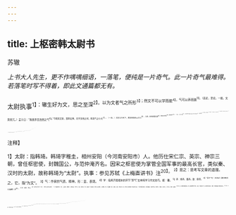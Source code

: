 ```yaml
---
---
---
```

title: 上枢密韩太尉书
---



苏辙

*上书大人先生，更不作喁喁细语，一落笔，便纯是一片奇气。此一片奇气最难得。若落笔时写不得着，即此文通篇都无有。*

太尉执事<sup>1】：辙生好为文，思之至深<sup>2】。以为文者气之所形<sup>3】；然文不可以学而能<sup>4】，气可以养而致<sup>5】。（高论，至论。一振。文势突兀。）孟子曰：“我善养吾浩然之气<sup>6】。”今观其文章，宽厚宏博，充乎天地之间，称其气之小大<sup>7】。（一证。）太史公行天下，周览四海名山大川<sup>8】，与燕、赵间豪俊交游<sup>9】，故其文疏荡<sup>10】，颇有奇气<sup>11】。（二证。）此二子者<sup>17】，岂尝执笔学为如此之文哉？其气充乎其中<sup>13】，面溢乎其貌<sup>13】，动乎其言，而见乎其文<sup>15】，而不自知也。（一落。文势突兀。）
辙生十有九年矣<sup>16】。（看其意思甚疏宕。）其居家所与游者，不过其邻里乡党之人<sup>17】，（一。）所见不过数百里之间，无高山大野，可登览以自广<sup>18】；（二。）百氏之书<sup>19】，虽无所不读，然皆古人之陈迹，不足以激发其志气。（三。）恐遂汩没<sup>20】，故决然舍去<sup>4】，求天下奇闻壮观，以知天地之广大。（空提，以起下四段。）过秦、汉之故都<sup>2】，恣观终南、嵩、华之高<sup>2】，（妙。）北顾黄河之奔流<sup>20】，慨然想见古之豪杰。（妙。）至京师<sup>5】，仰观天子宫阙之壮<sup>4】，与仓廪、府库、城池、苑囿之富且大地<sup>2】，而后知天下之巨丽<sup>18】。（妙）见翰林欧阳公，听其议论之宏辩，观其容貌之秀伟，与其门人贤士大夫游<sup>3】，而后知天下之文章聚乎此也<sup>3】。（妙。本学习凿齿，而疏宕过其十倍。看他上书韩太尉，却先引一欧阳公，妙，妙。）
太尉以才略冠天下，天下之所恃以无忧，四夷之所惮以不敢发，人则周公、召公，出则方叔、召虎<sup>3】，而辙也未之见焉<sup>6】，（至此，更
不得不入太尉，然笔势疏宕，绝非寻常径路。）且夫人之学也，不志其大<sup>3】，虽多而何为？辙之来也，于山见终南、嵩、华之高，于水见黄河之大且深，于人见欧阳公，而犹以为未见太尉也，故愿得观贤人之光耀<sup>17】，闻一言以自壮<sup>8】，然后可以尽天下之大观而无憾者矣<sup>3】。（写求见。又重叙上文一遍，总是笔势疏宕之极。）
辙年少，未能通习吏事<sup>10】。向之来4，非有取于斗升之禄<sup>17】，偶然得之，非其所乐。（又自明志气，只是笔势疏宕。）然幸得赐归待选，使得优游数年之间<sup>4】，将归益治其文，且学为政<sup>15】。太尉苟以为可教而辱教之<sup>4】，又幸矣。

<sup>注释】

<sup>1】太尉：指韩琦。韩琦字稚圭，相州安阳（今河南安阳市）人。他历仕宋仁宗、英宗、神宗三朝，曾任枢密使，封魏国公，与范仲淹齐名。因宋之枢密使为掌管全国军事的最高长官，类似秦、汉时的太尉，故称韩琦为“太尉”。执事：参见苏轼《上梅直讲书》注<sup>20】。
<sup>2】思之：思考写文章的道理。之，它，指“为文”。
<sup>3】气：作家的气质、精神。形：显、表现。
<sup>4】学：指离开最根本的环节“养气”去单纯学习作文技巧。能：蕃。
<sup>5】养：修养、蓄养。致：获得。
<sup>6】“孟子”句：见苏轼《潮州韩文公庙碑》注<sup>8】。
<sup>7】称：相称、符合。
<sup>8】“太史公行天下”二句：《史记·太史公自序》：“二十面南游江、淮，上会稽，探禹穴，窥九嶷，浮于沅、湘，北涉汶、泗，讲业齐、鲁之都，观孔子之遗风，乡射邹、峄，厄困鄱、薛、彭城，过梁、楚以归。”又《史记·五帝本纪》载太史公曰：“余尝西至空峒，北至涿鹿，东渐于海，南浮江、淮矣。”太史公，司马迁。周览：遍游。
<sup>9】燕、赵：战国时诸侯国名。燕、赵两国地处今河北、山西、河南北部一带。此处系泛指北方。豪俊：性格豪爽而才能杰出的人。
<sup>10】疏荡：恣肆、奔放而无拘束。
<sup>11】奇气：新颖、奇特的风格。
<sup>12】二子：指孟轲、司马迁。
<sup>13】中：心中。
<sup>14】溢：洋溢。
<sup>15】见：同“现”。
<sup>16】辙生十有九年矣：我（苏辙）出生已有十九年了。苏辙，字子由，为苏轼之弟。他生于宋仁宗宝元二年（公元1039年），嘉祐二年（公元1057年）为十九岁，这一年与苏轼同中进士。中进士后，他写了这封信上给枢密使韩琦。
<sup>17】乡党：周朝时以一万二千五百家为乡，以五百家为党。后因以“乡党”泛指乡里。
<sup>18】自广：开阔自己的胸襟。
<sup>19】百氏之书：诸子百家的著述。
<sup>20】汩（gǔ古）没：埋没。
<sup>21】决然：毅然。舍去：离开家乡。苏辙于嘉祐元年（公元1056年）随其父苏沟、其兄苏轼离开眉山，经成都、长安、洛阳赴汴京（今河南开封市）。
<sup>22】秦、汉之故都：指咸阳（秦朝都城）、长安（西汉都城）、洛阳（东汉都城）。
<sup>23】恣观：纵情观览。终南：终南山。参见苏轼《凌虚台记》注3。嵩：嵩山，为五岳之一，在今河南登封县北。华：华山，为五岳之一，在今陕西华阴县南。
<sup>24】北顾：北望。
<sup>25】京师：指北宋都城汴京。
<sup>26】官阙：官殿。
<sup>27】仓康（līn凛）：粮食仓库。府库：钱财或文书收藏之所。池：指护城河。苑囿：供帝王及贵族游玩、狩猎用的皇家林园。
<sup>28】巨丽：指最宏伟壮丽的景观。
<sup>29】翰林欧阳公：欧阳修。欧阳修于宋仁宗至和元年（公元1054年）升任翰林学士，故称他为“翰林欧阳公”。
<sup>30】门人贤士大夫：指梅尧臣、苏舜钦、曾巩等人。
<sup>31】聚乎此：聚集在这儿。此，这儿，指当时文坛领袖欧阳修所居住的汴京。
<sup>32】冠天下：天下第一。
<sup>33】四爽：四方边境上居住的少数民族。惮：畏惧、害怕。发：发兵侵扰。
<sup>34】入：在朝任职。周公、召公：周公姬旦，召公姫爽，都是西周建国时期的贤臣。武王死后，成王继位，以周公为相，召公为太保。周公、召公二人共同辅佐成王，对巩固西周政权作出过贡献。出：离京担任外官。方叔、召虎：方叔，周宣王时大臣，曾奉命南征，立有战功。召虎，即召穆公，曾佐宜王平定“淮夷”。此处苏辙是以周公等四大臣来比喻韩琦，称颂他具有将相的才能。
<sup>35】未之见：即“未见之”。之，指韩琦。
<sup>36】且夫：况且。志：有志于。
<sup>37】光耀：丰采、神采。
<sup>38】自壮：指受到鼓舞。
<sup>39】尽：这里是遍阅的意思。大观：宏伟、壮丽的景观。
<sup>40】通习：熟悉。吏事：当官的事务。
<sup>41】向：不久以前。
<sup>42】非有取：不是为了谋求。斗升之禄：微薄的俸禄。
<sup>43】赐归：承蒙朝廷恩赐，准许我暂时回家。待选：等待朝廷选用。
<sup>44】优游：悠闲自得的样子。
<sup>45】为政：从玖的知识和经验。
<sup>46】辱教之：屈尊教育、启发我。之，指作者苏辙。